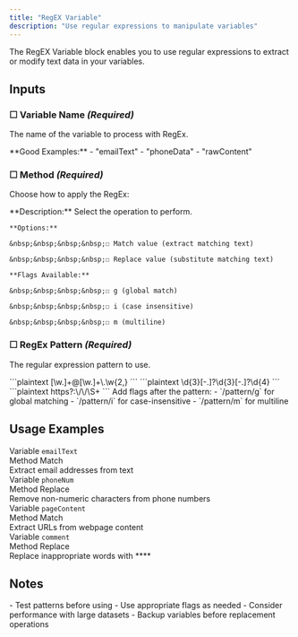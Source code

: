 ```yaml
---
title: "RegEX Variable"
description: "Use regular expressions to manipulate variables"
---
```


The RegEX Variable block enables you to use regular expressions to extract or modify text data in your variables.

## Inputs

### ☐ Variable Name *(Required)*
The name of the variable to process with RegEx.

<Note type="success">
  **Good Examples:**
  - "emailText"
  - "phoneData"
  - "rawContent"
</Note>

### ☐ Method *(Required)*
Choose how to apply the RegEx:

<CardGroup cols={1}>
  <Card title="RegEx Operations">
    **Description:**
    Select the operation to perform.
    
    **Options:**
    
    &nbsp;&nbsp;&nbsp;&nbsp;☐ Match value (extract matching text)
    
    &nbsp;&nbsp;&nbsp;&nbsp;☐ Replace value (substitute matching text)
    
    **Flags Available:**
    
    &nbsp;&nbsp;&nbsp;&nbsp;☐ g (global match)
    
    &nbsp;&nbsp;&nbsp;&nbsp;☐ i (case insensitive)
    
    &nbsp;&nbsp;&nbsp;&nbsp;☐ m (multiline)
  </Card>
</CardGroup>

### ☐ RegEx Pattern *(Required)*
The regular expression pattern to use.

<Card title="Email Pattern">
  ```plaintext
  [\w.]+@[\w.]+\.\w{2,}
  ```
</Card>

<Card title="Phone Pattern (US Format)">
  ```plaintext
  \d{3}[-.]?\d{3}[-.]?\d{4}
  ```
</Card>

<Card title="URL Pattern">
  ```plaintext
  https?:\/\/\S+
  ```
</Card>

<Note>
  Add flags after the pattern:
  - `/pattern/g` for global matching
  - `/pattern/i` for case-insensitive
  - `/pattern/m` for multiline
</Note>

## Usage Examples

<CardGroup cols={2}>
  <Card title="1. Email Extraction" icon="envelope">
    <div className="flex flex-col space-y-2">
      <div className="flex items-center gap-2 text-sm">
        <span className="px-2 py-1 bg-purple-100 rounded-md">Variable</span>
        <code className="text-green-600">emailText</code>
      </div>
      <div className="flex items-center gap-2 text-sm">
        <span className="px-2 py-1 bg-purple-100 rounded-md">Method</span>
        <span className="font-mono bg-slate-100 px-2 py-1 rounded">Match</span>
      </div>
    </div>
    <Note className="mt-2">Extract email addresses from text</Note>
  </Card>

  <Card title="2. Phone Cleanup" icon="phone">
    <div className="flex flex-col space-y-2">
      <div className="flex items-center gap-2 text-sm">
        <span className="px-2 py-1 bg-purple-100 rounded-md">Variable</span>
        <code className="text-green-600">phoneNum</code>
      </div>
      <div className="flex items-center gap-2 text-sm">
        <span className="px-2 py-1 bg-purple-100 rounded-md">Method</span>
        <span className="font-mono bg-slate-100 px-2 py-1 rounded">Replace</span>
      </div>
    </div>
    <Note className="mt-2">Remove non-numeric characters from phone numbers</Note>
  </Card>

  <Card title="3. URL Finding" icon="link">
    <div className="flex flex-col space-y-2">
      <div className="flex items-center gap-2 text-sm">
        <span className="px-2 py-1 bg-purple-100 rounded-md">Variable</span>
        <code className="text-green-600">pageContent</code>
      </div>
      <div className="flex items-center gap-2 text-sm">
        <span className="px-2 py-1 bg-purple-100 rounded-md">Method</span>
        <span className="font-mono bg-slate-100 px-2 py-1 rounded">Match</span>
      </div>
    </div>
    <Note className="mt-2">Extract URLs from webpage content</Note>
  </Card>

  <Card title="4. Text Censoring" icon="eye-slash">
    <div className="flex flex-col space-y-2">
      <div className="flex items-center gap-2 text-sm">
        <span className="px-2 py-1 bg-purple-100 rounded-md">Variable</span>
        <code className="text-green-600">comment</code>
      </div>
      <div className="flex items-center gap-2 text-sm">
        <span className="px-2 py-1 bg-purple-100 rounded-md">Method</span>
        <span className="font-mono bg-slate-100 px-2 py-1 rounded">Replace</span>
      </div>
    </div>
    <Note className="mt-2">Replace inappropriate words with ****</Note>
  </Card>
</CardGroup>

## Notes
<Warning>
  - Test patterns before using
  - Use appropriate flags as needed
  - Consider performance with large datasets
  - Backup variables before replacement operations
</Warning> 